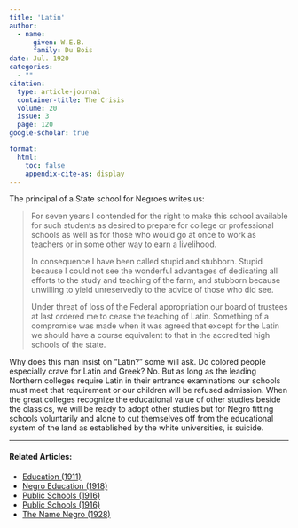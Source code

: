 ```yaml
---
title: 'Latin'
author:
  - name:
      given: W.E.B.
      family: Du Bois
date: Jul. 1920
categories: 
  - ""
citation: 
  type: article-journal
  container-title: The Crisis
  volume: 20
  issue: 3
  page: 120
google-scholar: true

format:
  html:
    toc: false
    appendix-cite-as: display
---
```




The principal of a State school for Negroes writes us:

> For seven years I contended for the right to make this school available
for such students as desired to prepare for college or professional
schools as well as for those who would go at once to work as teachers or
in some other way to earn a livelihood.  
> 
> In consequence I have been called stupid and stubborn. Stupid because I
could not see the wonderful advantages of dedicating all efforts to the
study and teaching of the farm, and stubborn because unwilling to yield
unreservedly to the advice of those who did see.    
> 
> Under threat of loss of the Federal appropriation our board of trustees
at last ordered me to cease the teaching of Latin. Something of a
compromise was made when it was agreed that except for the Latin we
should have a course equivalent to that in the accredited high schools
of the state.

Why does this man insist on "Latin?" some will ask. Do colored people
especially crave for Latin and Greek? No. But as long as the leading
Northern colleges require Latin in their entrance examinations our
schools must meet that requirement or our children will be refused
admission. When the great colleges recognize the educational value of
other studies beside the classics, we will be ready to adopt other
studies but for Negro fitting schools voluntarily and alone to cut
themselves off from the educational system of the land as established by
the white universities, is suicide.

<!-- Similar articles start here -->
<div  class="clear-wrap"></div>
<hr>
#### Related Articles:

* [Education (1911)](/Volumes/01/04/education.html)
* [Negro Education (1918)](/Volumes/15/04/negro_education.html)
* [Public Schools (1916)](/Volumes/12/01/public_schools.html)
* [Public Schools (1916)](/Volumes/12/01/salutations.html)
* [The Name Negro (1928)](/Volumes/35/03/name_negro.html)

<!-- Similar articles end here -->